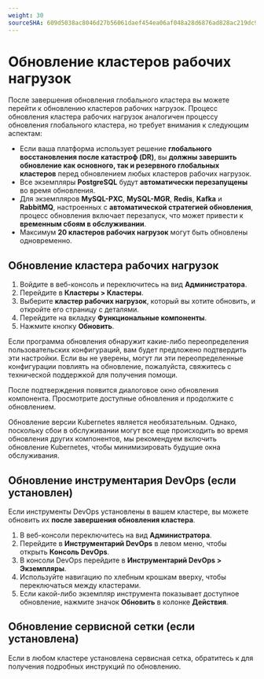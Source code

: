 ```yaml
---
weight: 30
sourceSHA: 609d5038ac8046d27b56061daef454ea06af048a28d6876ad828ac219dc92b59
---
```


# Обновление кластеров рабочих нагрузок

После завершения обновления глобального кластера вы можете перейти к обновлению кластеров рабочих нагрузок. Процесс обновления кластера рабочих нагрузок аналогичен процессу обновления глобального кластера, но требует внимания к следующим аспектам:

- Если ваша платформа использует решение **глобального восстановления после катастроф (DR)**, вы **должны завершить обновление как основного, так и резервного глобальных кластеров** перед обновлением любых кластеров рабочих нагрузок.
- Все экземпляры **PostgreSQL** будут **автоматически перезапущены** во время обновления.
- Для экземпляров **MySQL-PXC**, **MySQL-MGR**, **Redis**, **Kafka** и **RabbitMQ**, настроенных с **автоматической стратегией обновления**, процесс обновления включает перезапуск, что может привести к **временным сбоям в обслуживании**.
- Максимум **20 кластеров рабочих нагрузок** могут быть обновлены одновременно.

## Обновление кластера рабочих нагрузок

1. Войдите в веб-консоль и переключитесь на вид **Администратора**.
2. Перейдите в **Кластеры > Кластеры**.
3. Выберите **кластер рабочих нагрузок**, который вы хотите обновить, и откройте его страницу с деталями.
4. Перейдите на вкладку **Функциональные компоненты**.
5. Нажмите кнопку **Обновить**.

Если программа обновления обнаружит какие-либо переопределения пользовательских конфигураций, вам будет предложено подтвердить эти настройки. Если вы не уверены, могут ли эти переопределенные конфигурации повлиять на обновление, пожалуйста, свяжитесь с технической поддержкой для получения помощи.

После подтверждения появится диалоговое окно обновления компонента. Просмотрите доступные обновления и продолжите с обновлением.

<Directive type="info" title="INFO">
  Обновление версии Kubernetes является необязательным.
  Однако, поскольку сбои в обслуживании могут все еще происходить во время обновления других компонентов, мы рекомендуем включить обновление Kubernetes, чтобы минимизировать будущие окна обслуживания.
</Directive>

## Обновление инструментария DevOps (если установлен)

Если инструменты DevOps установлены в вашем кластере, вы можете обновить их **после завершения обновления кластера**.

1. В веб-консоли переключитесь на вид **Администратора**.
2. Перейдите в **Инструментарий DevOps** в левом меню, чтобы открыть **Консоль DevOps**.
3. В консоли DevOps перейдите в **Инструментарий DevOps > Экземпляры**.
4. Используйте навигацию по хлебным крошкам вверху, чтобы переключаться между кластерами.
5. Если какой-либо экземпляр инструмента показывает доступное обновление, нажмите значок **Обновить** в колонке **Действия**.

## Обновление сервисной сетки (если установлена)

Если в любом кластере установлена сервисная сетка, обратитесь к <ExternalSiteLink name="servicemesh" href="/main/upgrade.html" children="Руководству по обновлению сервисной сетки" /> для получения подробных инструкций по обновлению.
